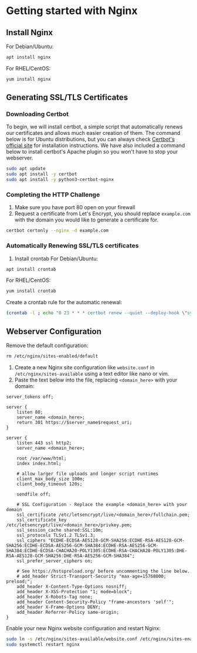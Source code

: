 # Getting started with Nginx

## Install Nginx
For Debian/Ubuntu:
```bash
apt install nginx
```
For RHEL/CentOS:
```bash
yum install nginx
```

## Generating SSL/TLS Certificates

### Downloading Certbot
To begin, we will install certbot, a simple script that automatically renews our certificates and allows much easier creation of them. The command below is for Ubuntu distributions, but you can always check [Certbot's official site](https://certbot.eff.org/) for installation instructions. We have also included a command below to install certbot's Apache plugin so you won't have to stop your webserver.
```bash
sudo apt update
sudo apt install -y certbot
sudo apt install -y python3-certbot-nginx
```

### Completing the HTTP Challenge
1) Make sure you have port 80 open on your firewall
2) Request a certificate from Let's Encrypt, you should replace `example.com` with the domain you would like to generate a certificate for.
```bash
certbot certonly --nginx -d example.com
```

### Automatically Renewing SSL/TLS certificates
1) Install crontab
For Debian/Ubuntu:
```bash
apt install crontab
```
For RHEL/CentOS:
```bash
yum install crontab
```
Create a crontab rule for the automatic renewal:
```bash
(crontab -l ; echo "0 23 * * * certbot renew --quiet --deploy-hook \"systemctl restart nginx\"")| crontab -
```

## Webserver Configuration
Remove the default configuration:
```bash
rm /etc/nginx/sites-enabled/default
```

1) Create a new Nginx site configuration like `website.conf` in `/etc/nginx/sites-available` using a text editor like nano or vim.
2) Paste the text below into the file, replacing `<domain_here>` with your domain:
```nginx
server_tokens off;

server {
    listen 80;
    server_name <domain_here>;
    return 301 https://$server_name$request_uri;
}

server {
    listen 443 ssl http2;
    server_name <domain_here>;

    root /var/www/html;
    index index.html;

    # allow larger file uploads and longer script runtimes
    client_max_body_size 100m;
    client_body_timeout 120s;

    sendfile off;

    # SSL Configuration - Replace the example <domain_here> with your domain
    ssl_certificate /etc/letsencrypt/live/<domain_here>/fullchain.pem;
    ssl_certificate_key /etc/letsencrypt/live/<domain_here>/privkey.pem;
    ssl_session_cache shared:SSL:10m;
    ssl_protocols TLSv1.2 TLSv1.3;
    ssl_ciphers "ECDHE-ECDSA-AES128-GCM-SHA256:ECDHE-RSA-AES128-GCM-SHA256:ECDHE-ECDSA-AES256-GCM-SHA384:ECDHE-RSA-AES256-GCM-SHA384:ECDHE-ECDSA-CHACHA20-POLY1305:ECDHE-RSA-CHACHA20-POLY1305:DHE-RSA-AES128-GCM-SHA256:DHE-RSA-AES256-GCM-SHA384";
    ssl_prefer_server_ciphers on;

    # See https://hstspreload.org/ before uncommenting the line below.
    # add_header Strict-Transport-Security "max-age=15768000; preload;";
    add_header X-Content-Type-Options nosniff;
    add_header X-XSS-Protection "1; mode=block";
    add_header X-Robots-Tag none;
    add_header Content-Security-Policy "frame-ancestors 'self'";
    add_header X-Frame-Options DENY;
    add_header Referrer-Policy same-origin;
}
```

Enable your new Nginx website configuration and restart Nginx:
```bash
sudo ln -s /etc/nginx/sites-available/website.conf /etc/nginx/sites-enabled/website.conf
sudo systemctl restart nginx
```